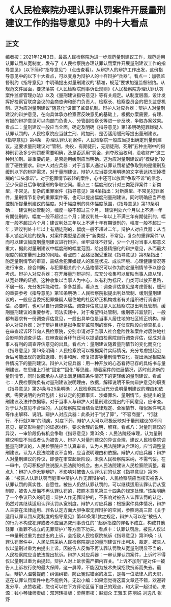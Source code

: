 # 《人民检察院办理认罪认罚案件开展量刑建议工作的指导意见》中的十大看点
## 正文
编者按：2021年12月3日，最高人民检察院为进一步规范量刑建议工作，规范适用认罪认罚从宽制度，发布了《人民检察院办理认罪认罚案件开展量刑建议工作的指导意见》（以下简称“指导意见”）（点击查看）。从辩护人的辩护工作出发，这份指导意见中的以下十大看点，可以变身为辩护人的十样辩护“兵器”。看点一：加强监督制约《指导意见》中明确提出对量刑建议的“精准，规范”要求加强监督制约。从规范文件层面，要求落实《人民检察院刑事诉讼规则》《人民检察院办理认罪认罚案件监督管理办法》以及《量刑建议指导意见》等有关规定。从制度层面，设计发挥好检察官联席会议的会商咨询和部门负责人、检察长、检察委员会的把关监督机制。这为应对量刑建议“随意化”设置了监督机制。辩护人对应兵器：辩护人对量刑建议的辩护意见，在向具体承办检察官反映意见的基础上，根据办案需要，有理、有据的辩护意见可以向部门负责人、分管副检察长等进一步反映，争取办案效果。看点二：量刑建议一般应当全面，确定及明确《指导意见》第1条明确犯罪嫌疑人认罪认罚的，人民检察院应当就主刑、附加刑、是否适用缓刑等提出量刑建议。《指导意见》第4条　办理认罪认罚案件，人民检察院一般应当提出确定刑量刑建议。这要求量刑建议对“管制，拘役，有期徒刑，无期徒刑，死刑”五种主刑中的何种刑罚及多少刑罚都需要明确，及是否适用“罚金，剥夺政治权利，没收财产”这三种附加刑。最重要的是，是否适用缓刑应当明确。这为应对量刑建议的“模糊化”设置了硬性要求。辩护人对应兵器：对于当事人通过认罪认罚希望争取到的是缓刑及缓刑以下的辩护需求，对于量刑建议，辩护人应当要求用明确的文字表达挤压掉模糊的“口头承诺”。对于犯罪情节较轻的案件，心中还可以放着“争取不诉”的信念，至少保留日后争取缓刑的争取空间。看点三：幅度刑仅针对三类犯罪案件：新类型，不常见，复杂的重罪案件《指导意见》第4条指出：对新类型、不常见犯罪案件，量刑情节复杂的重罪案件等，也可以提出幅度刑量刑建议。同时明确应当严格控制所提量刑建议的幅度。对于幅度刑的具体幅度范围，《指导意见》第13条明确：　建议判处管制的，幅度一般不超过三个月。 建议判处六个月以上不满一年有期徒刑的，幅度一般不超过二个月；建议判处一年以上不满三年有期徒刑的，幅度一般不超过六个月；建议判处三年以上不满十年有期徒刑的，幅度一般不超过一年；建议判处十年以上有期徒刑的，幅度一般不超过二年。辩护人对应兵器：从当事人锁定风险的视角，对案件类型是否属于“新类型，不常见，复杂的重罪案件”从而可以建议幅度刑量刑建议进行辩护。坐牢滋味不好受，少一个月对当事人都意义重大，据此对量刑建议中幅度刑的幅度范围，给出最精细化的辩护意见，从而最大限度的锁定量刑上限的风险。看点四：品格证据受重视《指导意见》第8条指出：酌定量刑情节的审查，需结合犯罪嫌疑人的家庭状况、成长环境、心理健康情况等进行审查，综合判断，与犯罪相关的个人品格情况可以作为酌定量刑情节予以综合考虑。辩护人对应兵器：在开展量刑辩护时，应充分收集可以反映当事人应从轻，从宽处理的证据。这种收集以当事人为中心，以有利为标尺，门类可以放开思路，不居一格，充分发挥能动性，多多益善。看点五：调查评估意见是考虑管制，缓刑的重要参考《指导意见》第10条明确：人民检察院拟提出判处管制、缓刑量刑建议的，一般应当委托犯罪嫌疑人居住地的社区矫正机构或者有关组织进行调查评估，必要时，也可以自行调查评估。调查评估意见是人民检察院提出判处管制，缓刑量刑建议的重要参考。司法实践中，对于希望科处管制，缓刑等非监禁刑，一般都有要求有一份调查评估意见，一般出具单位是当事人居住地的社区矫正机构。辩护人对应兵器：对于辩护目标是拟争取非监禁刑的案件，在侦查阶段向侦查机关，在审查起诉环节向人民检察院，分别申请对于当事人社会危险性和案件对居住地社会影响的调查评估，在审查起诉环节还可以提请由检察院自行调查评估，促成对当事人有利的调查评估意见的出具。看点六：量刑建议随着量刑情节的变化而变化《指导意见》第19条明确：人民检察院可以根据案件实际情况，充分考虑提起公诉后可能出现的退赃退赔、刑事和解、修复损害等量刑情节变化，提出满足相应条件情况下的量刑建议。辩护人对应兵器：用一种开放的心态看待已存的具结书与量刑建议，在思维上打破“固定”“固化”等思维，随着案件的进展情况，适时创造新的量刑情节，同时说服承办人提出满足相应条件情况下的更轻缓的量刑建议。看点七：人民检察院负有对量刑建议说明理由，依据，解释说明不采纳辩护意见的职责《指导意见》第24条与25条明确：人民检察院应当充分说明量刑建议的理由和依据，需要说明的内容包括：拟认定的犯罪事实、涉嫌罪名、量刑情节，拟提出的量刑建议及法律依据等。对于当事人与辩护人对量刑建议提出的不同意见，应审查。对于认为意见不合理的，人民检察院应当结合法律规定、全案情节、相似案件判决等作出解释、说明。辩护人对应兵器：此条对于“说了算”，“不容商量”，“行就行，不行就X年”的顽疾，对症下药，辩护人大可以积极反映对于量刑建议的不同意见，提交影响量刑的证据材料，要求合理的说明，解释。看点八：对量刑建议的异议，一审阶段仍有机会争取《指导意见》第32条：人民法院经审理，认为量刑建议明显不当或者认为被告人、辩护人对量刑建议的异议合理，建议人民检察院调整量刑建议的，人民检察院应当认真审查，认为人民法院建议合理的，应当调整量刑建议，认为人民法院建议不当的，应当说明理由和依据。辩护人对应兵器：辩护人对量刑建议的异议，即便在审查起诉阶段，未获人民检察院采纳，不需气馁。在一审中，仍可积极抓住说服人民法院的机会。由人民法院建议人民检察院调整。看点九：辩护人作无罪辩护，不影响对被告人认罪认罚的认定《指导意见》第35条：“被告人认罪认罚而庭审中辩护人作无罪辩护的，人民检察院应当核实被告人认罪认罚的真实性、自愿性。被告人仍然认罪认罚的，可以继续适用认罪认罚从宽制度，被告人反悔不再认罪认罚的，按照本意见第三十四条的规定处理。”该条明确了一个争议已久的问题：辩护人作无罪辩护的，不影响对被告人认罪认罚的认定，仍然对其继续适用认罪认罚从宽制度。辩护人对应兵器：根据案件具体情况，辩护人主要在法律适用、罪名认定方面大胆争取无罪辩护的空间，参照两高三部《关于适用认罪认罚从宽制度的指导意见》第40条第1款之规定，辩护人可以在“被告人的行为不构成犯罪或者不应当追究刑事责任的”“起诉指控的罪名不成立，构成其他轻罪（重罪不成立的无罪辩护）”等方面下功夫。看点十：认罪认罚后，被告人仅以一审量刑过重为由提出的上诉，会招致人民检察院抗诉《指导意见》第39条：认罪认罚案件中，人民法院采纳人民检察院提出的量刑建议作出判决、裁定，被告人仅以量刑过重为由提出上诉，因被告人反悔不再认罪认罚致从宽量刑明显不当的，人民检察院应当依法提出抗诉。辩护人对应兵器：一审认罪认罚案件，上诉时不得仅以量刑过重为由提起。辩护人对上诉状需严把内容关。“上诉不加刑”是对任一被告人上诉权行使的最大保障，这一屏障，不能因为技术失误招致抗诉而失去。最后，辩护人温馨提醒：纠偏纠错、防止冤假错案的发生，是每一位法律人的天职，这在认罪认罚案件中也不能例外。无讼小编：如果您觉得这篇文章还不错，欢迎转发分享、点赞收藏，您也可以在下方评论区留下自己的观点，和大家一起讨论。来源：钱小琴律师责编：邓珂玮排版：梁萌审核：赵润众 王雅玉 陈丽娟 刘逸凡 张野